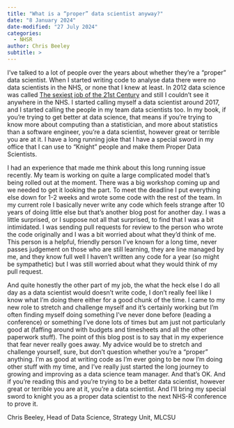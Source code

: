 ```yaml
---
title: "What is a “proper” data scientist anyway?"
date: "8 January 2024"
date-modified: "27 July 2024"
categories:
  - NHSR
author: Chris Beeley
subtitle: >
---
```


I’ve talked to a lot of people over the years about whether they’re a “proper” data scientist. When I started writing code to analyse data there were no data scientists in the NHS, or none that I knew at least. In 2012 data science was called [The sexiest job of the 21st Century](https://hbr.org/2012/10/data-scientist-the-sexiest-job-of-the-21st-century) and still I couldn’t see it anywhere in the NHS. I started calling myself a data scientist around 2017, and I started calling the people in my team data scientists too. In my book, if you’re trying to get better at data science, that means if you’re trying to know more about computing than a statistician, and more about statistics than a software engineer, you’re a data scientist, however great or terrible you are at it. I have a long running joke that I have a special sword in my office that I can use to “Knight” people and make them Proper Data Scientists.

I had an experience that made me think about this long running issue recently. My team is working on quite a large complicated model that’s being rolled out at the moment. There was a big workshop coming up and we needed to get it looking the part. To meet the deadline I put everything else down for 1-2 weeks and wrote some code with the rest of the team. In my current role I basically never write any code which feels strange after 10 years of doing little else but that’s another blog post for another day. I was a little surprised, or I suppose not all that surprised, to find that I was a bit intimidated. I was sending pull requests for review to the person who wrote the code originally and I was a bit worried about what they’d think of me. This person is a helpful, friendly person I’ve known for a long time, never passes judgement on those who are still learning, they are line managed by me, and they know full well I haven’t written any code for a year (so might be sympathetic) but I was still worried about what they would think of my pull request.

And quite honestly the other part of my job, the what the heck else I do all day as a data scientist would doesn’t write code, I don’t really feel like I know what I’m doing there either for a good chunk of the time. I came to my new role to stretch and challenge myself and it’s certainly working but I’m often finding myself doing something I’ve never done before (leading a conference) or something I’ve done lots of times but am just not particularly good at (faffing around with budgets and timesheets and all the other paperwork stuff). The point of this blog post is to say that in my experience that fear never really goes away. My advice would be to stretch and challenge yourself, sure, but don’t question whether you’re a “proper” anything. I’m as good at writing code as I’m ever going to be now I’m doing other stuff with my time, and I’ve really just started the long journey to growing and improving as a data science team manager. And that’s OK. And if you’re reading this and you’re trying to be a better data scientist, however great or terrible you are at it, you’re a data scientist. And I’ll bring my special sword to knight you as a proper data scientist to the next NHS-R conference to prove it.

Chris Beeley, Head of Data Science, Strategy Unit, MLCSU

